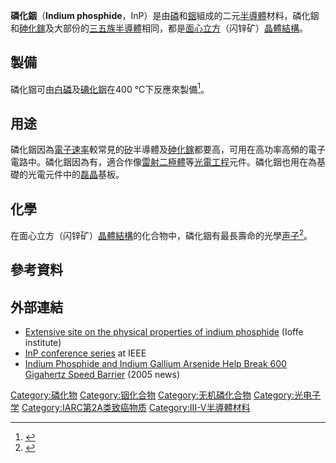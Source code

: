 {{chembox
| verifiedrevid = 477313377
| ImageFile = InPcrystal.jpg
| ImageFile2 = Boron-phosphide-unit-cell-1963-CM-3D-balls.png
| ImageSize = 
| ImageName = 
| IUPACName = 
| OtherNames = Indium(III) phosphide
| Section1 = {{Chembox Identifiers
| ChemSpiderID_Ref = {{chemspidercite|correct|chemspider}}
| ChemSpiderID = 28914
| InChI = 1/In.P/rInP/c1-2
| SMILES = [In]#P
| InChIKey = GPXJNWSHGFTCBW-HIYQQWJCAF
| StdInChI_Ref = {{stdinchicite|correct|chemspider}}
| StdInChI = 1S/In.P
| StdInChIKey_Ref = {{stdinchicite|correct|chemspider}}
| StdInChIKey = GPXJNWSHGFTCBW-UHFFFAOYSA-N
| CASNo = 22398-80-7
| CASNo_Ref = {{cascite|correct|CAS}}
| PubChem = 31170
}}
| Section2 = {{Chembox Properties
| Formula = InP
| MolarMass = 145.792
| Appearance = 黑色[[立方晶系|立方]]晶體
| Density = 4.81 g/cm<sup>3</sup>（固體時）
| MeltingPtC = 1062
| BoilingPtC =  
| SolubleOther = 微溶於[[酸|酸]]<ref name="hand">
{{Citation book
|last = Lide
|first = David R.
|year = 1998
|title = Handbook of Chemistry and Physics
|edition = 87
|publication-place = Boca Raton, FL
|publisher = CRC Press
|isbn = 0-8493-0594-2
|pages = 4–61
}}</ref>
| BandGap = 1.344(300 K，直接帶隙)
| ElectronMobility = 5400 cm<sup>2</sup>/(V·s) (300 K)
| ThermalConductivity = 0.68 W/(cm·K) (300 K)
| RefractIndex = 3.1 (紅外線); <br/> 3.55 (632.8 nm)<ref>{{Citation|doi=10.1007/BF00626698|title=The refractive index of InP and its oxide measured by multiple-angle incident ellipsometry|year=1993|last1=Sheng Chao|first1=Tien|last2=Lee|first2=Chung Len|last3=Lei|first3=Tan Fu|journal=Journal of Materials Science Letters|volume=12|pages=721|postscript=.|issue=10}}</ref>
}}
| Section3 = {{Chembox Structure
| Coordination = 四面體
| CrystalStruct = 閃鋅礦結構
| LattConst_a = 5.8687 Å <ref>{{cite web|title=Basic Parameters of InP|url=http://www.ioffe.ru/SVA/NSM/Semicond/InP/basic.html|accessdate=2015-09-12|archive-date=2015-09-24|archive-url=https://web.archive.org/web/20150924035812/http://www.ioffe.ru/SVA/NSM/Semicond/InP/basic.html|dead-url=no}}</ref>
}}
| Section4 = {{Chembox Thermochemistry
| DeltaHf = -88.7 [[焦耳每摩尔|kJ/mol]]
| DeltaHc = 
| Entropy = 59.8 J/(mol·K)
| HeatCapacity = 45.4 J/(mol·K)<ref name="hand2">
{{Citation book
|last = Lide
|first = David R.
|year = 1998
|title = Handbook of Chemistry and Physics
|edition = 87
|publication-place = Boca Raton, FL
|publisher = CRC Press
|isbn = 0-8493-0594-2
|pages = 5–20

}}</ref>
}}
| Section7 = {{Chembox Hazards
| ExternalMSDS = [http://www.espimetals.com/msds's/indiumphosphide.pdf External MSDS]
| EUIndex = 未列出
| MainHazards = 有毒，會水解為[[磷化氢|磷化氢]]
| NFPA-H = 
| NFPA-F = 
| NFPA-R = 
| NFPA-O = 
| FlashPt = 
}}
| Section8 = {{Chembox Related
| OtherAnions = [[氮化銦|氮化銦]]<br/>[[砷化銦|砷化銦]]<br/>{{le|銻化銦|Indium antimonide}}
| OtherCations = [[磷化鋁|磷化鋁]]<br/>[[磷化鎵|磷化鎵]]
| OtherCpds = [[磷化銦鎵|磷化銦鎵]]<br/>{{le|磷化鋁鎵銦|Aluminium gallium indium phosphide}}<br/>{{le|砷銻磷化鎵銦|en:Gallium indium arsenide antimonide phosphide}}
}}
}}

'''磷化銦'''（'''Indium phosphide'''，InP）是由[[磷|磷]]和[[銦|銦]]組成的二元[[半導體|半導體]]材料，磷化銦和[[砷化鎵|砷化鎵]]及大部份的[[三五族半導體|三五族半導體]]相同，都是[[面心立方|面心立方]]（闪锌矿）[[晶體結構|晶體結構]]。

==製備== 
磷化銦可由[[白磷|白磷]]及[[碘化銦|碘化銦]]在400 °C下反應來製備<ref>{{Cite web |url=http://toxnet.nlm.nih.gov/cgi-bin/sis/search/f?.%2Ftemp%2F~roYeK3%3A3%3AFULL |title=Indium Phosphide at HSDB |accessdate=2020-09-15 |archive-date=2016-01-06 |archive-url=https://web.archive.org/web/20160106210304/http://toxnet.nlm.nih.gov/cgi-bin/sis/search/f?.%2Ftemp%2F~roYeK3%3A3%3AFULL |dead-url=no }}</ref>。

==用途==
磷化銦因為[[電子速率|電子速率]]較常見的[[矽|矽]]半導體及[[砷化鎵|砷化鎵]]都要高，可用在高功率高頻的電子電路中。磷化銦因為有{{le|直接及間接帶隙|direct bandgap|直接带隙}}，適合作像[[雷射二極體|雷射二極體]]等[[光電工程|光電工程]]元件。磷化銦也用在{{le|銦鎵砷|indium gallium arsenide}}為基礎的光電元件中的[[外延_(晶体)|磊晶]]基板。

==化學==
在面心立方（闪锌矿）[[晶體結構|晶體結構]]的化合物中，磷化銦有最長壽命的光學[[声子|声子]]<ref name=Bouarissa>{{cite journal|last=Bouarissa|first=Nadir|title=Phonons and related crystal properties in indium phosphide under pressure|journal=Physica B: Condensed Matter|date=July 2011|volume=406|issue=13|pages=2583–2587|doi=10.1016/j.physb.2011.03.073|url=http://www.sciencedirect.com.spot.lib.auburn.edu/science/article/pii/S0921452611003048|accessdate=22 March 2013}}</ref>。

==參考資料==
{{reflist}}

==外部連結==
*[http://www.ioffe.ru/SVA/NSM/Semicond/InP/index.html Extensive site on the physical properties of indium phosphide] {{Wayback|url=http://www.ioffe.ru/SVA/NSM/Semicond/InP/index.html |date=20160601082034 }} (Ioffe institute)
*[http://ieeexplore.ieee.org/xpl/RecentCon.jsp?punumber=3525 InP conference series] {{Wayback|url=http://ieeexplore.ieee.org/xpl/RecentCon.jsp?punumber=3525 |date=20070923081702 }} at IEEE
*[http://www.azom.com/news.aspx?newsID=2888 Indium Phosphide and Indium Gallium Arsenide Help Break 600 Gigahertz Speed Barrier] {{Wayback|url=http://www.azom.com/news.aspx?newsID=2888 |date=20150923181353 }} (2005 news)

{{銦化合物<!--Indium compounds-->}}
{{磷化物}}

[[Category:磷化物|Category:磷化物]]
[[Category:铟化合物|Category:铟化合物]]
[[Category:无机磷化合物|Category:无机磷化合物]]
[[Category:光电子学|Category:光电子学]]
[[Category:IARC第2A类致癌物质|Category:IARC第2A类致癌物质]]
[[Category:III-V半導體材料|Category:III-V半導體材料]]
{{Authority control}}